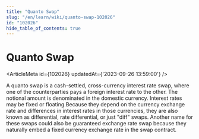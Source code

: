 ```yaml
---
title: "Quanto Swap"
slug: "/en/learn/wiki/quanto-swap-102026"
id: "102026"
hide_table_of_contents: true
---
```



# Quanto Swap

<ArticleMeta id={102026} updatedAt={'2023-09-26 13:59:00'} />
<div className='border-solid border-b border-t-0 my-4 border-[var(--ifm-color-gray-300)]' />

A quanto swap is a cash-settled, cross-currency interest rate swap, where one of the counterparties pays a foreign interest rate to the other. The notional amount is denominated in the domestic currency. Interest rates may be fixed or floating.Because they depend on the currency exchange rate and differences in interest rates in those currencies, they are also known as differential, rate differential, or just "diff" swaps. Another name for these swaps could also be guaranteed exchange rate swap because they naturally embed a fixed currency exchange rate in the swap contract.
